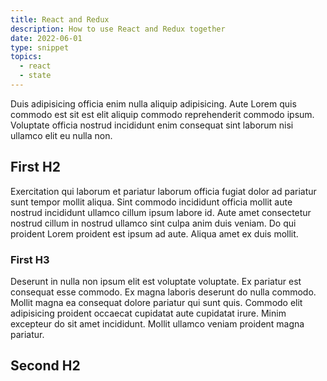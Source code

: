 ```yaml
---
title: React and Redux
description: How to use React and Redux together
date: 2022-06-01
type: snippet
topics:
  - react
  - state
---
```


Duis adipisicing officia enim nulla aliquip adipisicing. Aute Lorem quis commodo est sit est elit aliquip commodo reprehenderit commodo ipsum. Voluptate officia nostrud incididunt enim consequat sint laborum nisi ullamco elit eu nulla non.

## First H2

Exercitation qui laborum et pariatur laborum officia fugiat dolor ad pariatur sunt tempor mollit aliqua. Sint commodo incididunt officia mollit aute nostrud incididunt ullamco cillum ipsum labore id. Aute amet consectetur nostrud cillum in nostrud ullamco sint culpa anim duis veniam. Do qui proident Lorem proident est ipsum ad aute. Aliqua amet ex duis mollit.

### First H3

Deserunt in nulla non ipsum elit est voluptate voluptate. Ex pariatur est consequat esse commodo. Ex magna laboris deserunt do nulla commodo. Mollit magna ea consequat dolore pariatur qui sunt quis. Commodo elit adipisicing proident occaecat cupidatat aute cupidatat irure. Minim excepteur do sit amet incididunt. Mollit ullamco veniam proident magna pariatur.

## Second H2
